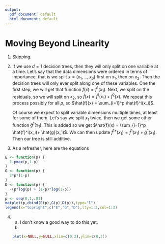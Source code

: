 ```yaml
---
output:
  pdf_document: default
  html_document: default
---
```



# Moving Beyond Linearity {#chap8}

1. Skipping.

2. If we use $d=1$ decision trees, then they will only split on one variable at a time. Let's say that the data dimensions were ordered in terms of importance, that is we split $x=(x_1,\dots,x_p)$ first on $x_1$, then on $x_2$. Then the decision trees will only ever split along one of these variables. One the first step, we will get that function $\hat{f}(x)=\hat{f}^1(x_1)$. Next, we split on the residuals, so we will split on $x_2$, so $\hat{f}(x) = \hat{f}^1(x_1) + \hat{f}^2(x)$. We repeat this process possibly for all $p$, so $\hat{f}(x) = \sum_{i=1}^p \hat{f}^i(x_i)$. 

    Of course we expect to split variable dimensions multiple times, at least for some of them. Let's say we split $x_1$ twice, then we get some other function $\hat{g}^1(x_1)$. This is added so we get $\hat{f}(x) = \sum_{i=1}^p \hat{f}^i(x_i)+ \hat{g}(x_1)$. We can then update $\hat{f}^{1*}(x_1) = \hat{f}^1(x_1) + \hat{g}^1(x_1)$. Then our tree is still additive.

3. As a refresher, here are the equations
\begin{align}
E &= 1 - \max(\hat{p}_{m1}, \hat{p}_{m2}) = \max(\hat{p}_{m1}, 1-\hat{p}_{m1}) &\text{Classification error} \\
G &= \sum_{k=1}^2 \hat{p}_{mk}(1-\hat{p}_{mk}) = 2\hat{p}_{m1}(1-\hat{p}_{m1}) &\text{Gini index} \\
D &= - \sum_{k=1}^2 \hat{p}_{mk} \log \hat{p}_{mk} = \hat{p}_{m1} \log \hat{p}_{m1} + (1 -\hat{p}_{m1}) \log (1\hat{p}_{m1}) &\text{Entropy}
\end{align}
```r
E <- function(p) {
  1-pmax(p,1-p)
}
G <- function(p) {
  2*p*(1-p)
}
D <- function(p) {
  -(p*log(p) + (1-p)*log(1-p))
}
p <- seq(0,1,.01)
matplot(p,cbind(E(p),G(p),D(p)),type="l")
legend(x="topright",c("E","G","D"),lty=1:3,col=1:3)
```

4. 
    a. I don't know a good way to do this yet.
    b. 
    ```r
    plot(x=NULL,y=NULL,xlim=c(0,2),ylim=c(0,3))
    ```